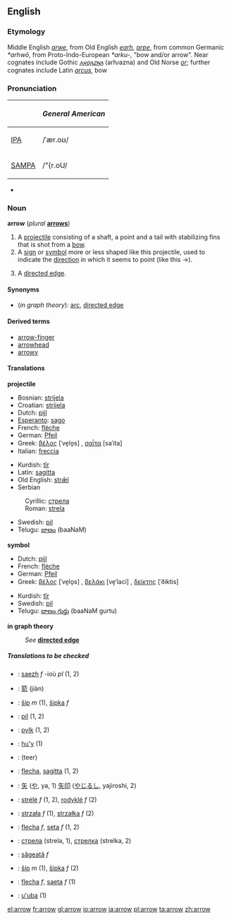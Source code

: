 ==English==

===Etymology===
Middle English ''[[arwe]]'', from Old English ''[[earh]]'', ''[[arƿe]]'', from common Germanic ''*arhwō'', from Proto-Indo-European ''*arku-'', "bow and/or arrow".  Near cognates include Gothic ''[[𐌰𐍂𐍈𐌰𐌶𐌽𐌰]]'' (arƕazna) and Old Norse ''[[ǫr]]''; further cognates include Latin ''[[arcus]]'', bow 

===Pronunciation===
{| border=1 cellpadding=5
! !! ''General American'' 
|-
| [[IPA]] || /ˈær.oʊ/
|- 
| [[SAMPA]] || /"{r.oU/
|}
*{{audio|en-us-arrow.ogg|Audio (US)}}

===Noun===
'''arrow''' (''plural'' '''[[arrows]]''')
#A [[projectile]] consisting of a shaft, a point and a tail with stabilizing fins that is shot from a [[bow]].
#A [[sign]] or [[symbol]] more or less shaped like this projectile, used to indicate the [[direction]] in which it seems to point (like this <math>\to</math>).
#{{graphtheory}} A [[directed edge]].

====Synonyms====
*(''in graph theory''): [[arc]], [[directed edge]]

====Derived terms====
*[[arrow-finger]]
*[[arrowhead]]
*[[arrowy]]

====Translations====
'''projectile'''
{{top}}
*Bosnian: [[strijela#Bosnian|strijela]] {{f}}
*Croatian: [[strijela#Croatian|strijela]] {{f}}
*Dutch: [[pijl]] {{m}}
*[[Esperanto]]: [[sago]]
*French: [[flèche]] {{f}}
*German: [[Pfeil]] {{m}}
*Greek: [[βέλος]] [ˈve̞lo̞s] {{n}}, [[σαΐτα]] [saˈita] {{f}}
*Italian: [[freccia]] {{f}}
{{mid}}
*Kurdish: [[tîr]] {{m}}
*Latin: [[sagitta]] {{f}}
*Old English: [[stræl|strǣl]]
*Serbian
:Cyrillic: [[стрела#Serbian|стрела]] {{f}}
:Roman: [[strela#Serbian|strela]] {{f}}
*Swedish: [[pil]] {{c}}
*Telugu: [[బాణం]] (baaNaM)
{{bottom}}

'''symbol'''
{{top}}
*Dutch: [[pijl]] {{m}}
*French: [[flèche]] {{f}}
*German: [[Pfeil]] {{m}}
*Greek: [[βέλος]] [ˈve̞lo̞s] {{n}}, [[βελάκι]] [ve̞ˈlaci] {{n}}, [[δείκτης]] [ˈðiktis] {{m}}
{{mid}}
*Kurdish: [[tîr]] {{m}}
*Swedish: [[pil]] {{c}}
*Telugu: [[బాణం గుర్తు]] (baaNaM gurtu)
{{bottom}}

'''in graph theory'''
:''See'' '''[[directed edge]]'''

=====Translations to be checked=====
<!--Remove this section once all of the translations below have been moved into the tables above.-->
{{checktrans}}

*{{ttbc|Breton}}: [[saezh]] ''f'' -ioù ''pl'' (1, 2)
*{{ttbc|Chinese}}: [[箭]] (jiàn)
*{{ttbc|Czech}}: [[šíp]]  ''m'' (1), [[šipka]]  ''f'' 
*{{ttbc|Danish}}: [[pil]] (1, 2)
*{{ttbc|Frisian}}: [[pylk]] (1, 2)
*{{ttbc|Guarani}}: [[hu'y]] (1)
*{{ttbc|Hindi}}: (teer)
*{{ttbc|Interlingua}}: [[flecha]], [[sagitta]] (1, 2)
*{{ttbc|Japanese}}: [[矢]] ([[や]], ya, 1) [[矢印]] ([[やじるし]], yajiroshi, 2)
*{{ttbc|Lithuanian}}: [[strėlė]] ''f'' (1, 2), [[rodyklė]] ''f'' (2)
*{{ttbc|Polish}}: [[strzała]] ''f'' (1), [[strzałka]] ''f'' (2)
*{{ttbc|Portuguese}}: [[flecha]] ''f'', [[seta]] ''f'' (1, 2)
*{{ttbc|Russian}}: [[стрела]] (strela, 1), [[стрелка]] (strelka, 2)
*{{ttbc|Romanian}}: [[săgeată]] ''f''
*{{ttbc|Slovak}}: [[šíp#Slovak|šíp]] ''m'' (1), [[šípka#Slovak|šípka]] ''f'' (2)
*{{ttbc|Spanish}}: [[flecha]] ''f'', [[saeta]] ''f'' (1)
*{{ttbc|Tupinambá}}: [[u'uba]] (1)

[[el:arrow]]
[[fr:arrow]]
[[gl:arrow]]
[[io:arrow]]
[[ja:arrow]]
[[pl:arrow]]
[[ta:arrow]]
[[zh:arrow]]
